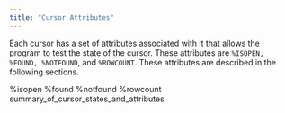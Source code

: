 ```yaml
---
title: "Cursor Attributes"
---
```


Each cursor has a set of attributes associated with it that allows the program to test the state of the cursor. These attributes are `%ISOPEN, %FOUND, %NOTFOUND`, and `%ROWCOUNT`. These attributes are described in the following sections.

<div class="toctree" data-maxdepth="3">

%isopen %found %notfound %rowcount summary_of_cursor_states_and_attributes

</div>
